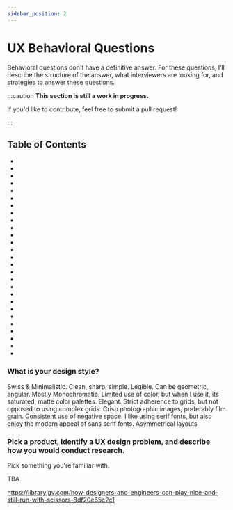 ```yaml
---
sidebar_position: 2
---
```



# UX Behavioral Questions

Behavioral questions don't have a definitive answer. For these questions, I’ll describe the structure of the answer, what interviewers are looking for, and strategies to answer these questions.

:::caution
**This section is still a work in progress.**

If you'd like to contribute, feel free to submit a pull request!

:::

## Table of Contents

- <Question question='What made you decide to pursue a UX design career?' />
- <Question question='How did you become a designer?' />
- <Question question='What did you do to learn design?' />
- <Question question='What is your design style?' />
- <Question question='What do you currently do to learn and keep up-to-date with design?' />
- <Question question='What inspires you?' />
- <Question question='In your opinion, what makes a great UX Designer?' />
- <Question question='On the spectrum of UX Researcher to UX Designer to Visual Designer, where do you see yourself and why?' />
- <Question question='How do you advocate for usability in your organization?' />
- <Question question='What is the most important part of your design process?' />
- <Question question='What past experience have you had working in design alongside Software Developers?' />
- <Question question='If you designed something and a Web Developer told you “we can’t do that,” what would you do?' />
- <Question question='How would you explain a complicated technical problem to a colleague with less technical understanding?' />
- <Question question='How would you go about explaining a complex idea/problem to a client who is already frustrated?' />
- <Question question='What design or project are you most proud of? Why?' />
- <Question question='Take me through a couple of your favorite pieces in your UX design portfolio.' />
- <Question question='Describe a product that you really love and why. How could you improve it?' />
- <Question question='Tell me about a successful presentation you gave and why you think it did well.' />
- <Question question='How would you provide feedback on other projects? Take us through your approach.' />
- <Question question='What do you do when a stakeholder disagrees with the results of your UX research?' />
- <Question question='Have you ever worked on a project where the requirements suddenly changed? How did you react?' />
- <Question question='Tell me about a time when a project went off track. How did you fix it?' />
- <Question question='Have you ever faced a situation in which your feedback/recommendation was not taken? How did you handle the situation?' />
- <Question question='Someone on your team has a strong opinion about how a certain feature should be designed, but you disagree because you think it will not provide a good user experience. How do you approach the situation?' />
- <Question question='Please recall a difficult client you’ve had and how you handled the situation.' />
- <Question question='Tell me about a time when you disagreed with a business goal and how you handled it.' />
- <Question question='Pick a product, identify a UX design problem, and describe how you would conduct research.' />

### What is your design style?

Swiss & Minimalistic. Clean, sharp, simple. Legible. Can be geometric, angular. Mostly Monochromatic. Limited use of color, but when I use it, its saturated, matte color palettes. Elegant. Strict adherence to grids, but not opposed to using complex grids. Crisp photographic images, preferably film grain. Consistent use of negative space. I like using serif fonts, but also enjoy the modern appeal of sans serif fonts. Asymmetrical layouts

### Pick a product, identify a UX design problem, and describe how you would conduct research.

Pick something you're familiar with.

TBA

https://library.gv.com/how-designers-and-engineers-can-play-nice-and-still-run-with-scissors-8df20e65c2c1
